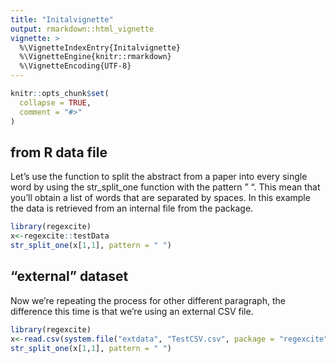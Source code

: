 ```yaml
---
title: "Initalvignette"
output: rmarkdown::html_vignette
vignette: >
  %\VignetteIndexEntry{Initalvignette}
  %\VignetteEngine{knitr::rmarkdown}
  %\VignetteEncoding{UTF-8}
---
```


```r
knitr::opts_chunk$set(
  collapse = TRUE,
  comment = "#>"
)
```

## from R data file

Let's use the function to split the abstract from a paper into every single word by using the str_split_one function with the pattern " ". This mean that you'll obtain a list of words that are separated by spaces. In this example the data is retrieved from an internal file from the package.

```r
library(regexcite)
x<-regexcite::testData
str_split_one(x[1,1], pattern = " ")
```
## "external" dataset

Now we're repeating the process for other different paragraph, the difference this time is that we're using an external CSV file.
```r
library(regexcite)
x<-read.csv(system.file("extdata", "TestCSV.csv", package = "regexcite"), header = FALSE)
str_split_one(x[1,1], pattern = " ")
```
